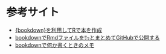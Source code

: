 # 参考サイト {#sanko}

* [{bookdown}を利用してRで本を作成](https://qiita.com/kazutan/items/40b45d4aaba88a4ed706)
* [bookdownでRmdファイルをｻｯとまとめてGitHubで公開する](https://qiita.com/nozma/items/489497fe246ff8533bf9)
* [bookdownで何か書くときのメモ](https://qiita.com/nozma/items/979fcb78275bf5b1628f)
